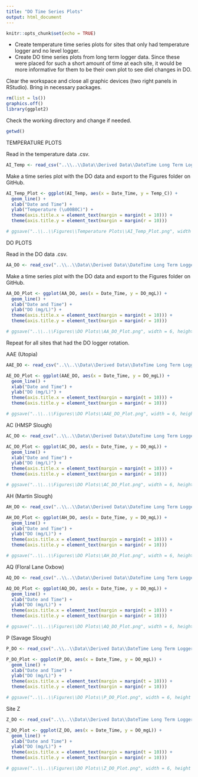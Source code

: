 ```yaml
---
title: "DO Time Series Plots"
output: html_document
---
```


```r
knitr::opts_chunk$set(echo = TRUE)
```

 - Create temperature time series plots for sites that only had temperature logger and no level logger.
 - Create DO time series plots from long term logger data.  Since these were placed for such a short amount of time at each site, it would be more informative for them to be their own plot to see diel changes in DO.

Clear the workspace and close all graphic devices (two right panels in RStudio).  Bring in necessary packages.

```r
rm(list = ls())
graphics.off()
library(ggplot2)
```

Check the working directory and change if needed.

```r
getwd()
```


TEMPERATURE PLOTS

Read in the temperature data .csv.

```r
AI_Temp <- read_csv("..\\..\\Data\\Derived Data\\DateTime Long Term Logger Data\\Temperature Data\\AI_Temp_Logger_DateTime.csv")
```

Make a time series plot with the DO data and export to the Figures folder on GitHub.

```r
AI_Temp_Plot <- ggplot(AI_Temp, aes(x = Date_Time, y = Temp_C)) +
  geom_line() +
  xlab("Date and Time") +
  ylab("Temperature (\u00B0C)") +
  theme(axis.title.x = element_text(margin = margin(t = 10))) +
  theme(axis.title.y = element_text(margin = margin(r = 10)))

# ggsave("..\\..\\Figures\\Temperature Plots\\AI_Temp_Plot.png", width = 6, height = 4, units = "in")
```


DO PLOTS

Read in the DO data .csv.

```r
AA_DO <- read_csv("..\\..\\Data\\Derived Data\\DateTime Long Term Logger Data\\DO Data\\AA_DO_Logger_DateTime.csv")
```

Make a time series plot with the DO data and export to the Figures folder on GitHub.

```r
AA_DO_Plot <- ggplot(AA_DO, aes(x = Date_Time, y = DO_mgL)) +
  geom_line() +
  xlab("Date and Time") +
  ylab("DO (mg/L)") +
  theme(axis.title.x = element_text(margin = margin(t = 10))) +
  theme(axis.title.y = element_text(margin = margin(r = 10)))

# ggsave("..\\..\\Figures\\DO Plots\\AA_DO_Plot.png", width = 6, height = 4, units = "in")
```

Repeat for all sites that had the DO logger rotation.

AAE (Utopia)

```r
AAE_DO <- read_csv("..\\..\\Data\\Derived Data\\DateTime Long Term Logger Data\\DO Data\\AAE_DO_Logger_DateTime.csv")

AE_DO_Plot <- ggplot(AAE_DO, aes(x = Date_Time, y = DO_mgL)) +
  geom_line() +
  xlab("Date and Time") +
  ylab("DO (mg/L)") +
  theme(axis.title.x = element_text(margin = margin(t = 10))) +
  theme(axis.title.y = element_text(margin = margin(r = 10)))

# ggsave("..\\..\\Figures\\DO Plots\\AAE_DO_Plot.png", width = 6, height = 4, units = "in")
```

AC (HMSP Slough)

```r
AC_DO <- read_csv("..\\..\\Data\\Derived Data\\DateTime Long Term Logger Data\\DO Data\\AC_DO_Logger_DateTime.csv")

AC_DO_Plot <- ggplot(AC_DO, aes(x = Date_Time, y = DO_mgL)) +
  geom_line() +
  xlab("Date and Time") +
  ylab("DO (mg/L)") +
  theme(axis.title.x = element_text(margin = margin(t = 10))) +
  theme(axis.title.y = element_text(margin = margin(r = 10)))

# ggsave("..\\..\\Figures\\DO Plots\\AC_DO_Plot.png", width = 6, height = 4, units = "in")
```

AH (Martin Slough)

```r
AH_DO <- read_csv("..\\..\\Data\\Derived Data\\DateTime Long Term Logger Data\\DO Data\\AH_DO_Logger_DateTime.csv")

AH_DO_Plot <- ggplot(AH_DO, aes(x = Date_Time, y = DO_mgL)) +
  geom_line() +
  xlab("Date and Time") +
  ylab("DO (mg/L)") +
  theme(axis.title.x = element_text(margin = margin(t = 10))) +
  theme(axis.title.y = element_text(margin = margin(r = 10)))

# ggsave("..\\..\\Figures\\DO Plots\\AH_DO_Plot.png", width = 6, height = 4, units = "in")
```

AQ (Floral Lane Oxbow)

```r
AQ_DO <- read_csv("..\\..\\Data\\Derived Data\\DateTime Long Term Logger Data\\DO Data\\AQ_DO_Logger_DateTime.csv")

AQ_DO_Plot <- ggplot(AQ_DO, aes(x = Date_Time, y = DO_mgL)) +
  geom_line() +
  xlab("Date and Time") +
  ylab("DO (mg/L)") +
  theme(axis.title.x = element_text(margin = margin(t = 10))) +
  theme(axis.title.y = element_text(margin = margin(r = 10)))

# ggsave("..\\..\\Figures\\DO Plots\\AQ_DO_Plot.png", width = 6, height = 4, units = "in")
```

P (Savage Slough)

```r
P_DO <- read_csv("..\\..\\Data\\Derived Data\\DateTime Long Term Logger Data\\DO Data\\P_DO_Logger_DateTime.csv")

P_DO_Plot <- ggplot(P_DO, aes(x = Date_Time, y = DO_mgL)) +
  geom_line() +
  xlab("Date and Time") +
  ylab("DO (mg/L)") +
  theme(axis.title.x = element_text(margin = margin(t = 10))) +
  theme(axis.title.y = element_text(margin = margin(r = 10)))

# ggsave("..\\..\\Figures\\DO Plots\\P_DO_Plot.png", width = 6, height = 4, units = "in")
```

Site Z

```r
Z_DO <- read_csv("..\\..\\Data\\Derived Data\\DateTime Long Term Logger Data\\DO Data\\Z_DO_Logger_DateTime.csv")

Z_DO_Plot <- ggplot(Z_DO, aes(x = Date_Time, y = DO_mgL)) +
  geom_line() +
  xlab("Date and Time") +
  ylab("DO (mg/L)") +
  theme(axis.title.x = element_text(margin = margin(t = 10))) +
  theme(axis.title.y = element_text(margin = margin(r = 10)))

# ggsave("..\\..\\Figures\\DO Plots\\Z_DO_Plot.png", width = 6, height = 4, units = "in")
```

